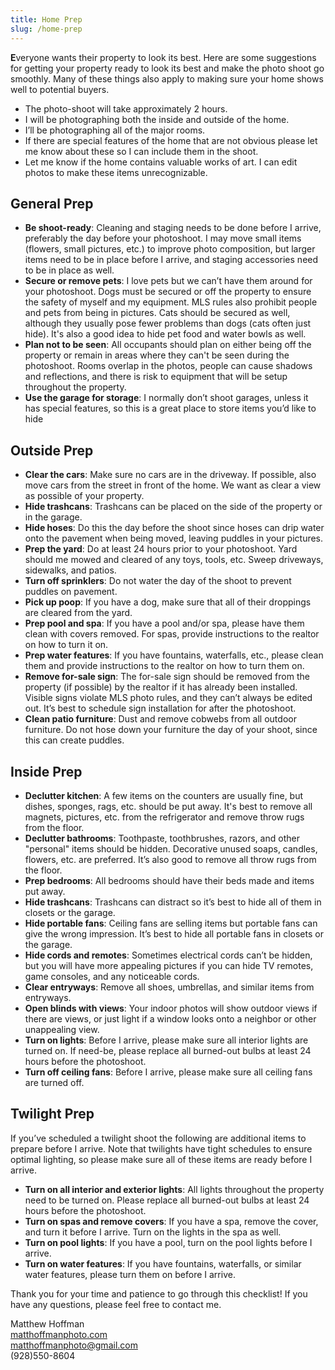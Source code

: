 ```yaml
---
title: Home Prep
slug: /home-prep
---
```

**E**veryone wants their property to look its best. Here are some suggestions for getting your property ready to look its best and make the photo shoot go smoothly. Many of these things also apply to making sure your home shows well to potential buyers.  
- The photo-shoot will take approximately 2 hours.
- I will be photographing both the inside and outside of the home.
- I’ll be photographing all of the major rooms.
- If there are special features of the home that are not obvious please let me know about these so I can include them in the shoot.
- Let me know if the home contains valuable works of art. I can edit photos to make these items unrecognizable.
## General Prep
- **Be shoot-ready**: Cleaning and staging needs to be done before I arrive, preferably the day
before your photoshoot. I may move small items (flowers, small pictures, etc.) to improve photo
composition, but larger items need to be in place before I arrive, and staging accessories need to be
in place as well.
- **Secure or remove pets**: I love pets but we can’t have them around for your photoshoot. Dogs
must be secured or off the property to ensure the safety of myself and my equipment. MLS rules also
prohibit people and pets from being in pictures. Cats should be secured as well, although they usually
pose fewer problems than dogs (cats often just hide). It's also a good idea to hide pet food and water
bowls as well.
- **Plan not to be seen**: All occupants should plan on either being off the property or remain in
areas where they can't be seen during the photoshoot. Rooms overlap in the photos, people can
cause shadows and reflections, and there is risk to equipment that will be setup throughout the
property.
- **Use the garage for storage**: I normally don’t shoot garages, unless it has special features, so this is a great place to store
items you’d like to hide
## Outside Prep
- **Clear the cars**: Make sure no cars are in the driveway. If possible, also move cars from the
street in front of the home. We want as clear a view as possible of your property.
- **Hide trashcans**: Trashcans can be placed on the side of the property or in the garage.
- **Hide hoses**: Do this the day before the shoot since hoses can drip water onto the pavement
when being moved, leaving puddles in your pictures.
- **Prep the yard**: Do at least 24 hours prior to your photoshoot. Yard should me mowed and
cleared of any toys, tools, etc. Sweep driveways, sidewalks, and patios.
- **Turn off sprinklers**: Do not water the day of the shoot to prevent puddles on pavement.
- **Pick up poop**: If you have a dog, make sure that all of their droppings are cleared from the yard.
- **Prep pool and spa**: If you have a pool and/or spa, please have them clean with covers
removed. For spas, provide instructions to the realtor on how to turn it on.
- **Prep water features**: If you have fountains, waterfalls, etc., please clean them and provide
instructions to the realtor on how to turn them on.
- **Remove for-sale sign**: The for-sale sign should be removed from the property (if possible) by
the realtor if it has already been installed. Visible signs violate MLS photo rules, and they can’t always
be edited out. It’s best to schedule sign installation for after the photoshoot.
- **Clean patio furniture**: Dust and remove cobwebs from all outdoor furniture. Do not hose down
your furniture the day of your shoot, since this can create puddles.
## Inside Prep
- **Declutter kitchen**: A few items on the counters are usually fine, but dishes, sponges, rags, etc.
should be put away. It's best to remove all magnets, pictures, etc. from the refrigerator and remove
throw rugs from the floor.
- **Declutter bathrooms**: Toothpaste, toothbrushes, razors, and other "personal" items should be
hidden. Decorative unused soaps, candles, flowers, etc. are preferred. It’s also good to remove all
throw rugs from the floor.
- **Prep bedrooms**: All bedrooms should have their beds made and items put away.
- **Hide trashcans**: Trashcans can distract so it’s best to hide all of them in closets or the garage.
- **Hide portable fans**: Ceiling fans are selling items but portable fans can give the wrong
impression. It’s best to hide all portable fans in closets or the garage.
- **Hide cords and remotes**: Sometimes electrical cords can’t be hidden, but you will have more
appealing pictures if you can hide TV remotes, game consoles, and any noticeable cords.
- **Clear entryways**: Remove all shoes, umbrellas, and similar items from entryways.
- **Open blinds with views**: Your indoor photos will show outdoor views if there are views, or just
light if a window looks onto a neighbor or other unappealing view.
- **Turn on lights**: Before I arrive, please make sure all interior lights are turned on. If need-be,
please replace all burned-out bulbs at least 24 hours before the photoshoot.
- **Turn off ceiling fans**: Before I arrive, please make sure all ceiling fans are turned off.
## Twilight Prep
If you’ve scheduled a twilight shoot the following are additional items to prepare before I arrive. Note
that twilights have tight schedules to ensure optimal lighting, so please make sure all of these items
are ready before I arrive.
- **Turn on all interior and exterior lights**: All lights throughout the property need to be turned
on. Please replace all burned-out bulbs at least 24 hours before the photoshoot.
- **Turn on spas and remove covers**: If you have a spa, remove the cover, and turn it before I
arrive. Turn on the lights in the spa as well.
- **Turn on pool lights**: If you have a pool, turn on the pool lights before I arrive.
- **Turn on water features**: If you have fountains, waterfalls, or similar water features, please turn
them on before I arrive.

Thank you for your time and patience to go through this checklist! If you have any questions, please
feel free to contact me.

Matthew Hoffman  
[matthoffmanphoto.com](https://matthoffmanphoto.com/)  
matthoffmanphoto@gmail.com  
(928)550-8604